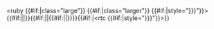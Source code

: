 <templatestyles src="Ruby/styles.css" /><ruby {{#if:{{{large|}}}|class="large"}} {{#if:{{{larger|}}}|class="larger"}} {{#if:{{{style|}}}{{{css|}}}|style="{{{style|{{{css|}}}}}}"}}><rb>{{#if:{{{3|}}}|{{lang|{{{3}}}|{{{1}}}}}|{{{1}}}}}</rb><rp>（</rp><rt>{{#if:{{{4|}}}|{{lang|{{{4}}}|{{{2}}}}}|{{#if:{{{3|}}}|{{lang|{{{3}}}|{{{2}}}}}|{{{2}}}}}}}</rt>{{#if:{{{rtc|}}}|<rp>，</rp><rtc {{#if:{{{rtcstyle|}}}{{{rtccss|}}}|style="{{{rtcstyle|{{{rtccss|}}}}}}"}}>{{{rtc|}}}</rtc>}}<rp>）</rp></ruby><noinclude>{{doc}}</noinclude>